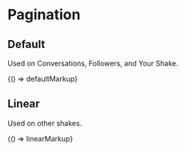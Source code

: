 
<Meta title="Legacy/Components/Pagination" />

# Pagination

## Default

Used on Conversations, Followers, and Your Shake.

<Preview>
  <Story name="Default" height="150px">
    {() => defaultMarkup}
  </Story>
</Preview>

## Linear

Used on other shakes.

<Preview>
  <Story name="Linear" height="100px">
    {() => linearMarkup}
  </Story>
</Preview>
